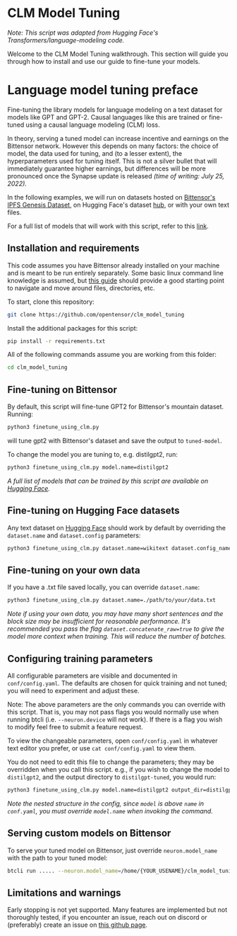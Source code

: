 # CLM Model Tuning

*Note: This script was adapted from Hugging Face's Transformers/language-modeling code.*

Welcome to the CLM Model Tuning walkthrough. This section will guide you through how to install and use our guide to fine-tune your models. 


# Language model tuning preface

Fine-tuning the library models for language modeling on a text dataset for models like GPT and GPT-2. Causal languages like this are trained or fine-tuned using a causal language modeling (CLM) loss.

In theory, serving a tuned model can increase incentive and earnings on the Bittensor network. However this depends on many factors: the choice of model, the data used for tuning, and (to a lesser extent), the hyperparameters used for tuning itself. This is not a silver bullet that will immediately guarantee higher earnings, but differences will be more pronounced once the Synapse update is released *(time of writing: July 25, 2022).*

In the following examples, we will run on datasets hosted on [Bittensor's IPFS Genesis Dataset](TheDataset.md), on Hugging Face's dataset [hub](https://huggingface.co/datasets), or with your own text files.

For a full list of models that will work with this script, refer to this [link](https://huggingface.co/models?filter=text-generation).

 

## Installation and requirements

This code assumes you have Bittensor already installed on your machine and is meant to be run entirely separately. Some basic linux command line knowledge is assumed, but [this guide](https://ubuntu.com/tutorials/command-line-for-beginners#1-overview) should provide a good starting point to navigate and move around files, directories, etc.

To start, clone this repository: 

```bash
git clone https://github.com/opentensor/clm_model_tuning 
```

Install the additional packages for this script:
```bash
pip install -r requirements.txt
```


All of the following commands assume you are working from this folder:

```bash
cd clm_model_tuning
```

## Fine-tuning on Bittensor

By default, this script will fine-tune GPT2 for Bittensor's mountain dataset. Running:

```bash
python3 finetune_using_clm.py
```
will tune gpt2 with Bittensor's dataset and save the output to ``tuned-model``.

To change the model you are tuning to, e.g. distilgpt2, run:

```bash
python3 finetune_using_clm.py model.name=distilgpt2
```
*A full list of models that can be trained by this script are available on [Hugging Face](https://huggingface.co/models?filter=text-generation).*

## Fine-tuning on Hugging Face datasets

Any text dataset on [Hugging Face](https://huggingface.co/datasets) should work by default by overriding the ``dataset.name`` and ``dataset.config`` parameters:

```bash
python3 finetune_using_clm.py dataset.name=wikitext dataset.config_name=wikitext-103-v1
```

## Fine-tuning on your own data

If you have a .txt file saved locally, you can override ``dataset.name``:

```bash
python3 finetune_using_clm.py dataset.name=./path/to/your/data.txt
```
*Note if using your own data, you may have many short sentences and the block size may be insufficient for reasonable performance. It's recommended you pass the flag ``dataset.concatenate_raw=true`` to give the model more context when training. This will reduce the number of batches.*


## Configuring training parameters

All configurable parameters are visible and documented in ``conf/config.yaml``. The defaults are chosen for quick training and not tuned; you will need to experiment and adjust these.

Note: The above parameters are the only commands you can override with this script. That is, you may not pass flags you would normally use when running btcli (i.e. ``--neuron.device`` will not work). If there is a flag you wish to modify feel free to submit a feature request.

To view the changeable parameters, open ``conf/config.yaml`` in whatever text editor you prefer, or use ``cat conf/config.yaml`` to view them.

You do not need to edit this file to change the parameters; they may be overridden when you call this script. e.g., if you wish to change the model to ``distilgpt2``, and the output directory to ``distilgpt-tuned``, you would run:

```bash
python3 finetune_using_clm.py model.name=distilgpt2 output_dir=distilgpt-tuned
```
*Note the nested structure in the config, since ``model`` is above ``name`` in ``conf.yaml``, you must override ``model.name`` when invoking the command.*


## Serving custom models on Bittensor

To serve your tuned model on Bittensor, just override ``neuron.model_name`` with the path to your tuned model:

```bash
btcli run ..... --neuron.model_name=/home/{YOUR_USENAME}/clm_model_tuning/tuned-model
```

## Limitations and warnings

Early stopping is not yet supported. Many features are implemented but not thoroughly tested, if you encounter an issue, reach out on discord or (preferably) create an issue on [this github page](https://github.com/opentensor/clm_model_tuning).
